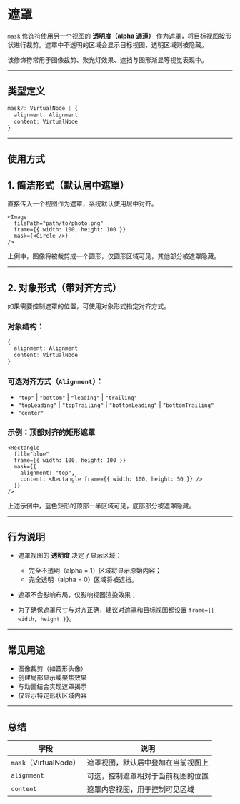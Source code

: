# 遮罩 

`mask` 修饰符使用另一个视图的 **透明度（alpha 通道）** 作为遮罩，将目标视图按形状进行裁剪。遮罩中不透明的区域会显示目标视图，透明区域则被隐藏。

该修饰符常用于图像裁剪、聚光灯效果、遮挡与图形渐显等视觉表现中。

---

## 类型定义

```ts
mask?: VirtualNode | {
  alignment: Alignment
  content: VirtualNode
}
```

---

## 使用方式

## 1. 简洁形式（默认居中遮罩）

直接传入一个视图作为遮罩，系统默认使用居中对齐。

```tsx
<Image
  filePath="path/to/photo.png"
  frame={{ width: 100, height: 100 }}
  mask={<Circle />}
/>
```

上例中，图像将被裁剪成一个圆形，仅圆形区域可见，其他部分被遮罩隐藏。

---

## 2. 对象形式（带对齐方式）

如果需要控制遮罩的位置，可使用对象形式指定对齐方式。

### 对象结构：

```ts
{
  alignment: Alignment
  content: VirtualNode
}
```

### 可选对齐方式（`Alignment`）：

* `"top"` | `"bottom"` | `"leading"` | `"trailing"`
* `"topLeading"` | `"topTrailing"` | `"bottomLeading"` | `"bottomTrailing"`
* `"center"`

### 示例：顶部对齐的矩形遮罩

```tsx
<Rectangle
  fill="blue"
  frame={{ width: 100, height: 100 }}
  mask={{
    alignment: "top",
    content: <Rectangle frame={{ width: 100, height: 50 }} />
  }}
/>
```

上述示例中，蓝色矩形的顶部一半区域可见，底部部分被遮罩隐藏。

---

## 行为说明

* 遮罩视图的 **透明度** 决定了显示区域：

  * 完全不透明（alpha = 1）区域将显示原始内容；
  * 完全透明（alpha = 0）区域将被遮挡。
* 遮罩不会影响布局，仅影响视图渲染效果；
* 为了确保遮罩尺寸与对齐正确，建议对遮罩和目标视图都设置 `frame={{ width, height }}`。

---

## 常见用途

* 图像裁剪（如圆形头像）
* 创建局部显示或聚焦效果
* 与动画结合实现遮罩揭示
* 仅显示特定形状区域内容

---

## 总结

| 字段                  | 说明                |
| ------------------- | ----------------- |
| `mask`（VirtualNode） | 遮罩视图，默认居中叠加在当前视图上 |
| `alignment`         | 可选，控制遮罩相对于当前视图的位置 |
| `content`           | 遮罩内容视图，用于控制可见区域   |
